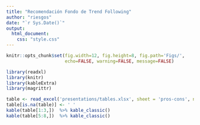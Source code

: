 ```yaml
---
title: "Recomendación Fondo de Trend Following"
author: "riesgos"
date: "`r Sys.Date()`"
output:
  html_document:
    css: "style.css"
---
```


```r
knitr::opts_chunk$set(fig.width=12, fig.height=8, fig.path='Figs/',
                      echo=FALSE, warning=FALSE, message=FALSE)
```

```r
library(readxl)
library(knitr)
library(kableExtra)
library(magrittr)
```

```r
table <- read_excel('presentations/tables.xlsx', sheet = 'pros-cons', na = 'xx')
table[is.na(table)] <- ' '
kable(table[1:3,])  %>% kable_classic()
kable(table[5:8,])  %>% kable_classic()
```


